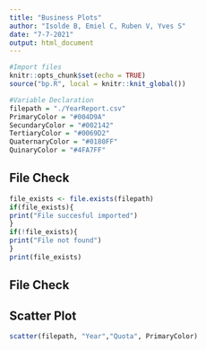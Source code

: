 ```yaml
---
title: "Business Plots"
author: "Isolde B, Emiel C, Ruben V, Yves S"
date: "7-7-2021"
output: html_document
---
```


```r
#Import files
knitr::opts_chunk$set(echo = TRUE)
source("bp.R", local = knitr::knit_global())

#Variable Declaration
filepath = "./YearReport.csv"
PrimaryColor = "#004D9A"
SecundaryColor = "#002142"
TertiaryColor = "#0069D2"
QuaternaryColor = "#0180FF"
QuinaryColor = "#4FA7FF"
```

## File Check
```r
file_exists <- file.exists(filepath)
if(file_exists){
print("File succesful imported")
}
if(!file_exists){
print("File not found")
}
print(file_exists)
```

## File Check
\textcolor{PrimaryColor}{PrimaryColor}

## Scatter Plot
```r
scatter(filepath, "Year","Quota", PrimaryColor)
```
